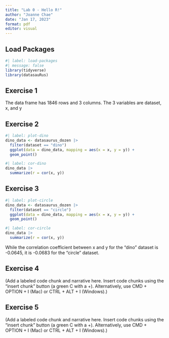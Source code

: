 ```yaml
---
title: "Lab 0 - Hello R!"
author: "Joanne Chae"
date: "Jan 17, 2023"
format: pdf
editor: visual
---
```


## Load Packages

```r
#| label: load-packages
#| message: false
library(tidyverse)
library(datasauRus)
```

## Exercise 1

The data frame has 1846 rows and 3 columns. The 3 variables are dataset, x, and y\

## Exercise 2

```r
#| label: plot-dino
dino_data <- datasaurus_dozen |>
  filter(dataset == "dino")
  ggplot(data = dino_data, mapping = aes(x = x, y = y)) + 
  geom_point()
```

```r
#| label: cor-dino
dino_data |>
  summarize(r = cor(x, y))
```

## Exercise 3

```r
#| label: plot-circle
dino_data <- datasaurus_dozen |>
  filter(dataset == "circle")
  ggplot(data = dino_data, mapping = aes(x = x, y = y)) + 
  geom_point()
```

```r
#| label: cor-circle
dino_data |>
  summarize(r = cor(x, y))
```

While the correlation coefficient between x and y for the "dino" dataset is -0.0645, it is -0.0683 for the "circle" dataset.

## Exercise 4

(Add a labeled code chunk and narrative here. Insert code chunks using the "insert chunk" button (a green C with a +). Alternatively, use CMD + OPTION + I (Mac) or CTRL + ALT + I (Windows).)

## Exercise 5

(Add a labeled code chunk and narrative here. Insert code chunks using the "insert chunk" button (a green C with a +). Alternatively, use CMD + OPTION + I (Mac) or CTRL + ALT + I (Windows).)
